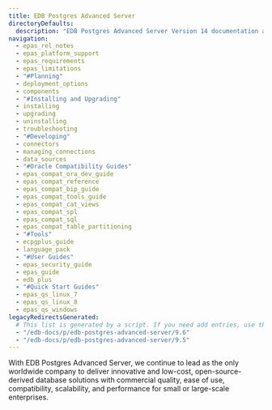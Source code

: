 ```yaml
---
title: EDB Postgres Advanced Server
directoryDefaults:
  description: "EDB Postgres Advanced Server Version 14 documentation and release notes. Oracle database compatibility with higher security and data redaction for enterprises."
navigation:
  - epas_rel_notes
  - epas_platform_support
  - epas_requirements
  - epas_limitations
  - "#Planning"
  - deployment_options
  - components
  - "#Installing and Upgrading"
  - installing
  - upgrading
  - uninstalling
  - troubleshooting
  - "#Developing"
  - connectors
  - managing_connections
  - data_sources
  - "#Oracle Compatibility Guides"
  - epas_compat_ora_dev_guide
  - epas_compat_reference
  - epas_compat_bip_guide
  - epas_compat_tools_guide
  - epas_compat_cat_views
  - epas_compat_spl
  - epas_compat_sql
  - epas_compat_table_partitioning
  - "#Tools"
  - ecpgplus_guide
  - language_pack
  - "#User Guides"
  - epas_security_guide
  - epas_guide
  - edb_plus
  - "#Quick Start Guides"
  - epas_qs_linux_7
  - epas_qs_linux_8
  - epas_qs_windows
legacyRedirectsGenerated:
  # This list is generated by a script. If you need add entries, use the `legacyRedirects` key.
  - "/edb-docs/p/edb-postgres-advanced-server/9.6"
  - "/edb-docs/p/edb-postgres-advanced-server/9.5"
---
```


  With EDB Postgres Advanced Server, we continue to lead as the only worldwide company to deliver innovative and low-cost, open-source-derived database solutions with commercial quality, ease of use, compatibility, scalability, and performance for small or large-scale enterprises.

